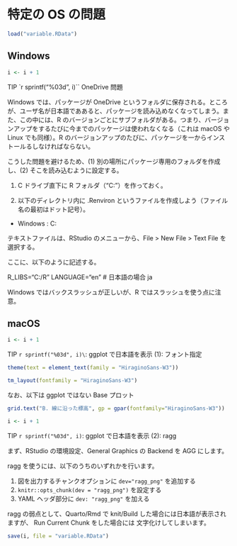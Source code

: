 # 特定の OS の問題 {#os}

```r
load("variable.RData")
```

## Windows

::: callout-tip
```r
i <- i + 1
```

TIP \`r sprintf("%03d", i)\`\` OneDrive 問題
:::

Windows では、パッケージが OneDrive というフォルダに保存される。ところが、ユーザ名が日本語でああると、パッケージを読み込めなくなってしまう。また、この中には、R のバージョンごとにサブフォルダがある。つまり、バージョンアップをするたびに今までのパッケージは使われなくなる（これは macOS や Linux でも同様）。R のバージョンアップのたびに、パッケージを一からインストールるしなければならない。

こうした問題を避けるため、(1) 別の場所にパッケージ専用のフォルダを作成し、(2) そこを読み込むように設定する。

(1) C ドライブ直下に R フォルダ（"C:\R"）を作っておく。

(2) 以下のディレクトリ内に .Renviron というファイルを作成しよう（ファイル名の最初はドット記号）。

-   Windows : C:\Users\username\Documents

テキストファイルは、RStudio のメニューから、File \> New File \> Text File を選択する。

ここに、以下のように記述する。

R_LIBS="C:/R" LANGUAGE="en" \# 日本語の場合 ja

Windows ではバックスラッシュが正しいが、R ではスラッシュを使う点に注意。

## macOS

::: callout-tip
```r
i <- i + 1
```
TIP `r sprintf("%03d", i)\`: ggplot で日本語を表示 (1): フォント指定
:::

```r
theme(text = element_text(family = "HiraginoSans-W3"))
```

```r
tm_layout(fontfamily = "HiraginoSans-W3")
```

なお、以下は ggplot ではない Base プロット

```r
grid.text("B. 線に沿った標高", gp = gpar(fontfamily="HiraginoSans-W3"))
```

::: callout-tip
```r
i <- i + 1
```
TIP `r sprintf("%03d", i)`: ggplot で日本語を表示 (2): ragg
:::

まず、RStudio の環境設定、General Graphics の Backend を AGG にします。

ragg を使うには、以下のうちのいずれかを行います。

1. 図を出力するチャンクオプションに `dev="ragg_png"` を追加する
2. `knitr::opts_chunk(dev = "ragg_png")` を設定する
3. YAML ヘッダ部分に `dev: "ragg_png"` を加える

ragg の弱点として、Quarto/Rmd で knit/Build した場合には日本語が表示されますが、 Run Current Chunk をした場合には 文字化けしてしまいます。

```r
save(i, file = "variable.RData")
```
